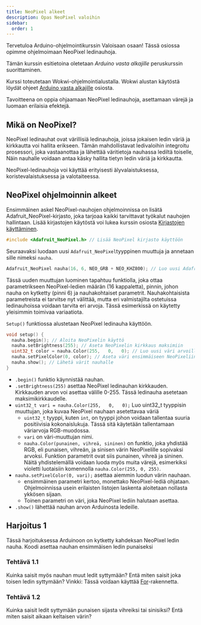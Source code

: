 ```yaml
---
title: NeoPixel alkeet
description: Opas NeoPixel valoihin
sidebar:
  order: 1
---
```


Tervetuloa Arduino-ohjelmointikurssin Valoisaan osaan! Tässä osiossa opimme ohjelmoimaan NeoPixel ledinauhoja.

Tämän kurssin esitietoina oletetaan *Arduino vasta alkajille* peruskurssin suorittaminen.

Kurssi toteutetaan Wokwi-ohjelmointialustalla. Wokwi alustan käytöstä löydät ohjeet [Arduino vasta alkajille](/arduino/basic/intro)
osiosta.

Tavoitteena on oppia ohjaamaan NeoPixel ledinauhoja, asettamaan värejä ja luomaan erilaisia efektejä.

## Mikä on NeoPixel?

NeoPixel ledinauhat ovat värillisiä ledinauhoja, joissa jokaisen ledin väriä ja kirkkautta voi hallita erikseen. Tämän
mahdollistavat ledivaloihin integroitu prosessori, joka vastaanottaa ja lähettää väritietoja nauhassa lediltä toiselle, Näin
nauhalle voidaan antaa käsky hallita tietyn ledin väriä ja kirkkautta.

NeoPixel-ledinauhoja voi käyttää erityisesti älyvalaistuksessa, koristevalaistuksessa ja valotaiteessa.

## NeoPixel ohjelmoinnin alkeet

Ensimmäinen askel NeoPixel-nauhojen ohjelmoinnissa on lisätä Adafruit_NeoPixel-kirjasto, joka tarjoaa kaikki tarvittavat työkalut
nauhojen hallintaan. Lisää kirjastojen käytöstä voi lukea kurssin osiosta [Kirjastojen käyttäminen](/arduino/basic/kirjastot/).

```c
#include <Adafruit_NeoPixel.h> // Lisää NeoPixel kirjasto käyttöön
```

Seuraavaksi luodaan uusi `Adafruit_NeoPixel`tyyppinen muuttuja ja annetaan sille nimeksi `nauha`.

```c
Adafruit_NeoPixel nauha(16, 6, NEO_GRB + NEO_KHZ800); // Luo uusi Adafruit_NeoPixel tyyppinen muuttuja
```

Tässä uuden muuttujan luominen tapahtuu funktiolla, joka ottaa parametrikseen NeoPixel-ledien määrän (16 kappaletta), pinnin, johon nauha on
kytketty (pinni 6) ja nauhakohtaiset parametrit. Nauhakohtaisista parametreista ei tarvitse nyt välittää, mutta eri valmistajilta ostetuissa
ledinauhoissa voidaan tarvita eri arvoja. Tässä esimerkissä on käytetty yleisimmin toimivaa variaatiota. 

`Setup()` funktiossa alustetaan NeoPixel ledinauha käyttöön.

```c
void setup() {
  nauha.begin(); // Aloita NeoPixelin käyttö
  nauha.setBrightness(255); // Aseta NeoPixelin kirkkaus maksimiin 
  uint32_t color = nauha.Color(255,   0,   0); // Luo uusi väri arvoilla (punainen, vihreä, sininen)
  nauha.setPixelColor(0, color); // Aseta väri ensimmäiseen NeoPixeliin
  nauha.show(); // Lähetä värit nauhalle 
}
```

* `.begin()` funktio käynnistää nauhan.
* `.setBrightness(255)` asettaa NeoPixel ledinauhan kirkkauden. Kirkkauden arvon voi asettaa välille 0-255. Tässä ledinauha
  asetetaan maksimikirkkaudelle.
* `uint32_t vari = nauha.Color(255,   0,   0);` Luo uint32_t tyyppisin muuttujan, joka kuvaa NeoPixel nauhaan asetettavaa väriä
  - `uint32_t` tyyppi, kuten `int`, on tyyppi johon voidaan tallentaa suuria positiivisia kokonaislukuja. Tässä sitä käytetään
    tallentamaan väriarvoja RGB-muodossa.
  - `vari` on väri-muuttujan nimi.
  - `nauha.Color(punainen, vihreä, sininen)` on funktio, joka yhdistää RGB, eli punaisen, vihreän, ja sinisen värin NeoPixelille sopivaksi arvoksi.
    Funktion parametrit ovat siis punainen, vihreä ja sininen. Näitä yhdistelemällä voidaan luoda myös muita värejä, esimerkiksi
    violetti luotaisiin komennolla `nauha.Color(255, 0, 255)`.
* `nauha.setPixelColor(0, vari);` asettaa aiemmin luodun värin nauhaan.
  - ensimmäinen parametri kertoo, monettako NeoPixel-lediä ohjataan. Ohjelmoinnissa usein erilaisten listojen laskenta aloitetaan
    nollasta ykkösen sijaan.
  - Toinen parametri on väri, joka NeoPixel lediin halutaan asettaa.
* `.show()` lähettää nauhan arvon Arduinosta ledeille.

## Harjoitus 1

Tässä harjoituksessa Arduinoon on kytketty kahdeksan NeoPixel ledin nauha. Koodi asettaa nauhan ensimmäisen ledin punaiseksi
<LinkCard title="Harjoitus 1" href="https://wokwi.com/projects/413379025494551553" target="_blank" rel="noopener noreferrer" />

### Tehtävä 1.1
Kuinka saisit myös nauhan muut ledit syttymään? Entä miten saisit joka toisen ledin syttymään? Vinkki: Tässä voidaan käyttää
[For](/arduino/basic/for)-rakennetta.

### Tehtävä 1.2
Kuinka saisit ledit syttymään punaisen sijasta vihreiksi tai sinisiksi? Entä miten saisit aikaan keltaisen värin?
